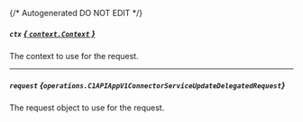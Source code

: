 {/* Autogenerated DO NOT EDIT  */}

##### `ctx` [*{ `context.Context` }*](https://pkg.go.dev/context#Context)
The context to use for the request.

---
##### `request` *{`operations.C1APIAppV1ConnectorServiceUpdateDelegatedRequest`}*
The request object to use for the request.
<Collapsible openLabel={Labels.showProperties} closeLabel={Labels.hideProperties}>
    <C1APIAppV1ConnectorServiceUpdateDelegatedRequest/>
</Collapsible>


